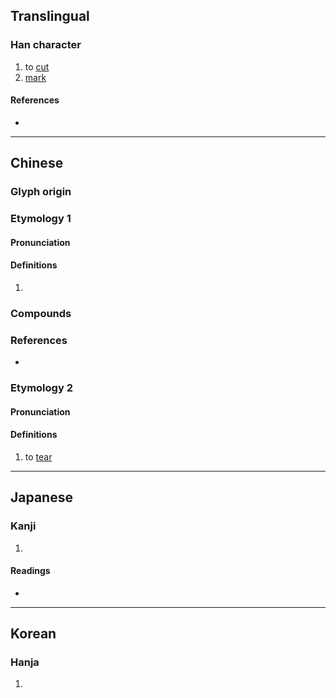 {{character info/new}}
==Translingual==

===Han character===
{{Han char|rn=18|rad=刀|as=11|sn=13|four=58227|canj=JKMSH|ids=⿸𠩺刀}}

# to [[cut]]
# [[mark]]

====References====
* {{Han ref|kx=0143.240|dkj=02152|dj=0324.080|hdz=10352.070|uh=527A|ud=21114|bh=DCC6|bd=56518}}

----

==Chinese==
{{zh-forms}}

===Glyph origin===
{{Han etym}}

===Etymology 1===
====Pronunciation====
{{zh-pron
|m=lí
|c=lei4,lai5
|mc=y
|oc=y
|cat=
}}

====Definitions====
{{zh-hanzi}}

# {{rfdef|zh}}

===Compounds===
{{zh-der|剺面}}

===References===
* {{R:yue:mfccd}}

===Etymology 2===
{{zh-forms|alt=捸,褫}}

====Pronunciation====
{{zh-pron
|mn=lì
|mn-t=li3/ti3
}}

====Definitions====
{{zh-hanzi}} {{tlb|zh|Min Nan}}
# to [[tear]]

----

==Japanese==

===Kanji===
{{ja-kanji|grade=|rs=刀11}}

# {{defn|lang=ja|sort=刀11}}

====Readings====
* {{ja-readings|on=[[り]] (ri)|kun=[[はぐ]] (hagu), [[きる]] (kiru)}}

----

==Korean==

===Hanja===
{{ko-hanja|hangeul=리|rv=ri|mr=ri}}

# {{defn|lang=ko|sort=刀11}}